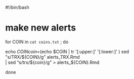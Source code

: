 #!/bin/bash

# make new alerts

for COIN in `cat coins.txt` ; do

  echo $COIN
  coin=$(echo $COIN | tr '[:upper:]' '[:lower:]' )
  sed "s/TRX/${COIN}/g" alerts_TRX.Rmd \
  | sed "s/trx/${coin}/g" > alerts_${COIN}.Rmd

done
